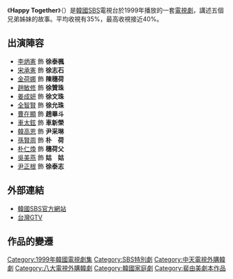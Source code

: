 {{Otheruses|subject=韓國[[SBS_(韓國)|SBS]]電視台所拍攝的連續劇「Happy Together」|other=Happy Together其他意義|Happy Together}}
{{Infobox Television
| show_name         = Happy Together
| original_name      = {{lang|ko|해피투게더}}
| image                = 
| caption              = 
| genre                = 
| format               = 
| creator              = 
| developer            = 
| writer               = [[裴由美|裴由美]]
| director             = [[吳鍾錄|吳鍾錄]]
| creative_director    = 
| presenter            = 
| starring             = [[李炳憲|李炳憲]]、[[宋承憲|宋承憲]]、[[金荷娜|金荷娜]]
| slogan               =  
| judges               = 
| voices               = 
| narrated             = 
| theme_song         = 
| opentheme            =  
| endtheme             = 
| composer             = 
| country              = {{KOR}}
| language             = [[韩语|韩语]]
| num_seasons          = 
| num_episodes         = 16 
| list_episodes        = 
| executive_producer   = 
| producer             = 
| supervising_producer = 
| editor               = 
| location             = 
| cinematography       = 
| camera               = 
| runtime              = 
| company              = 
| distributor          = 
| channel              = [[SBS_(韓國)|SBS]]
| picture_format       = 
| audio_format         = 
| first_run            = {{KOR}}
| first_aired          = {{start date|1999|6|16}}
| last_aired           = {{end date|1999|8|5}}
| status               = 
| preceded_by          = [[蕃茄_(電視劇)|蕃茄]]
| followed_by          = [[Queen_(電視劇)|Queen]]
| related              = 
| website              = 
| 中國大陸名稱 = 
| 台灣名稱   = 歡樂時光
| 港澳名稱   = 
| 馬新名稱   = 
| 官方網站   = 
}}
《'''Happy Together'''》（{{lang-ko|'''해피투게더'''}}）是[[大韓民國|韓國]][[SBS_(韓國)|SBS]]電視台於1999年播放的一套[[韓國電視劇|電視劇]]，講述五個兄弟姊妹的故事。平均收視有35%，最高收視接近40%。
== 出演陣容 ==
*[[李炳憲|李炳憲]] 飾 '''徐泰楓''' 
*[[宋承憲|宋承憲]] 飾 '''徐志石'''
*[[金荷娜|金荷娜]] 飾 '''陳穗荷'''
*[[趙敏修|趙敏修]] 飾 '''徐贊珠'''
*[[姜成妍|姜成妍]] 飾 '''徐文珠'''
*[[全智賢|全智賢]] 飾 '''徐允珠'''
*[[曹在顯|曹在顯]] 飾 '''趙畢斗'''
*[[車太鉉|車太鉉]] 飾 '''車新榮'''
*[[韓高恩|韓高恩]] 飾 '''尹采琳'''
*[[孫賢周|孫賢周]] 飾 '''朴　荷'''
*[[朴仁煥|朴仁煥]] 飾 '''穗荷父'''
*[[吳美燕|吳美燕]] 飾 '''姑　姑'''
*[[尹正根|尹正根]] 飾 '''徐泰志'''

== 外部連結 ==
* [https://web.archive.org/web/20071014040145/http://wizard.sbs.co.kr/template/wzdtv/wzdtv_FormWatchProgramMgmt.jhtml?programId=V0000211133&menuId=134 韓國SBS官方網站]{{ko}}
* [https://web.archive.org/web/20100630175830/http://www.gtv.com.tw/Program/B051420070220U/ 台灣GTV]{{zh-tw}}

== 作品的變遷 ==
{{電視節目的變遷
|電視台={{flagicon|South Korea}} 韓國 [[SBS_(韓國)|SBS]]
|播放檔次=[[SBS水木迷你連續劇|水木劇]]
|節目名稱=Happy Together <br />（1999.6.16 ~ 1999.8.5）
|上一節目=[[蕃茄_(電視劇)|蕃茄]]<br />（1999.4.21 ~ 1999.6.10）
|下一節目=[[Queen_(電視劇)|Queen]]<br />（1999.8.11 ~ 1999.9.30）
}}
{{SBS水木迷你連續劇}}

[[Category:1999年韓國電視劇集|Category:1999年韓國電視劇集]]
[[Category:SBS特別劇|Category:SBS特別劇]]
[[Category:中天電視外購韓劇|Category:中天電視外購韓劇]]
[[Category:八大電視外購韓劇|Category:八大電視外購韓劇]]
[[Category:韓國家庭劇|Category:韓國家庭劇]]
[[Category:裴由美劇本作品|Category:裴由美劇本作品]]